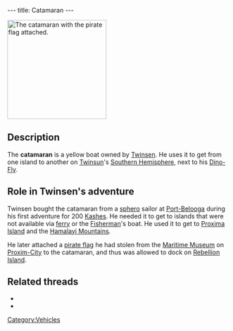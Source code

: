 ---
title: Catamaran
---

[[Image:Catamara.gif|right|225px|thumb|The catamaran with the [[pirate flag]] attached.]]
{{Quote|
Quote=Here it is: like new, good handling and fast, this catamaran is for you!... for 200 Kashes.|
Character=A [[sphero]] sailor}}

==Description==
The '''catamaran''' is a yellow boat owned by [[Twinsen]]. He uses it to get from one island to another on [[Twinsun]]'s [[Southern Hemisphere]], next to his [[Dino-Fly]].

==Role in Twinsen's adventure==
Twinsen bought the catamaran from a [[sphero]] sailor at [[Port-Belooga]] during his first adventure for 200 [[Kash]]es. He needed it to get to islands that were not available via [[ferry]] or the [[Fisherman]]'s boat. He used it to get to [[Proxima Island]] and the [[Hamalayi Mountains]].

He later attached a [[pirate flag]] he had stolen from the [[Maritime Museum]] on [[Proxim-City]] to the catamaran, and thus was allowed to dock on [[Rebellion Island]].

==Related threads==
* {{thread|id=12620|title=buying the boat thing}}
* {{thread|id=12743|title=where's my catamaran :(}}

[[Category:Vehicles]]
